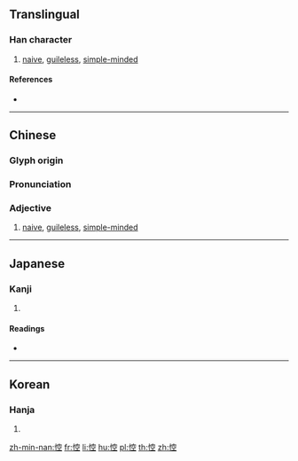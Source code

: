 ==Translingual==

===Han character===
{{Han char|rn=61|rad=心|as=08|sn=11|four=93011|canj=PJCM|ids=⿰忄空}}

# [[naive]], [[guileless]], [[simple-minded]]

====References====
* {{Han ref|kx=0389.210|dkj=10746|dj=0723.070|hdz=42319.030|uh=60BE|ud=24766|bh=D554|bd=54612}}

----

==Chinese==
{{zh-forms}}

===Glyph origin===
{{Han etym}}

===Pronunciation===
{{zh-pron
|m=kōng
|c=hung1
|h=
|md=
|mn=qz,tw,xm,zz:khong
|w=
|mc=y
|oc=y
|cat=
}}

===Adjective===
{{zh-adj}}

# [[naive]], [[guileless]], [[simple-minded]]

----

==Japanese==

===Kanji===
{{ja-kanji|grade=|rs=心08}}

# {{defn|lang=ja|sort=心08}}

====Readings====
* {{ja-readings|on=[[こう]] (kō), [[く]] (ku)|kun=[[もこと]] (mokoto)}}

----

==Korean==

===Hanja===
{{ko-hanja|hangeul=공|eumhun=|rv=gong|mr=kong|y=kong}}

# {{defn|lang=ko|sort=心08}}

[[zh-min-nan:悾]]
[[fr:悾]]
[[li:悾]]
[[hu:悾]]
[[pl:悾]]
[[th:悾]]
[[zh:悾]]